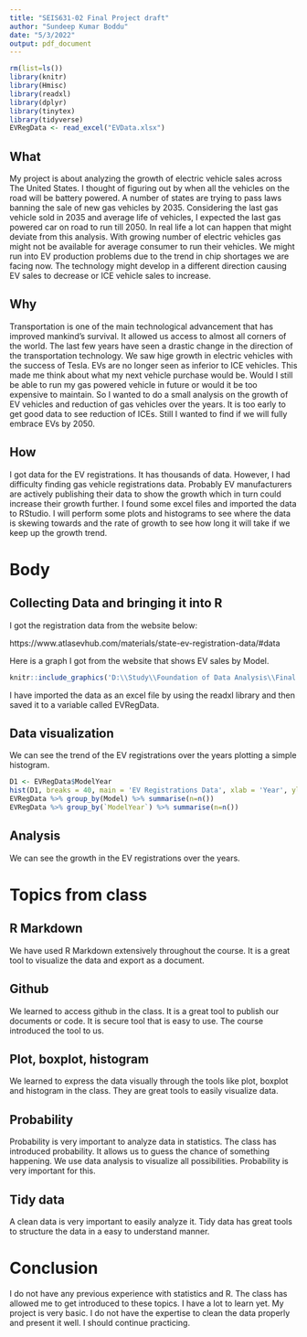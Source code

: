 ---
title: "SEIS631-02 Final Project draft"
author: "Sundeep Kumar Boddu"
date: "5/3/2022"
output: pdf_document
---

```{r setup, include=FALSE}
rm(list=ls())
library(knitr)
library(Hmisc)
library(readxl)
library(dplyr)
library(tinytex)
library(tidyverse)
EVRegData <- read_excel("EVData.xlsx")
```

## What

My project is about analyzing the growth of electric vehicle sales across The United States. I thought of figuring out by when all the vehicles on the road will be battery powered. A number of states are trying to pass laws banning the sale of new gas vehicles by 2035. Considering the last gas vehicle sold in 2035 and average life of vehicles, I expected the last gas powered car on road to run till 2050. In real life a lot can happen that might deviate from this analysis. With growing number of electric vehicles gas might not be available for average consumer to run their vehicles. We might run into EV production problems due to the trend in chip shortages we are facing now. The technology might develop in a different direction causing EV sales to decrease or ICE vehicle sales to increase.

## Why

Transportation is one of the main technological advancement that has improved mankind's survival. It allowed us access to almost all corners of the world. The last few years have seen a drastic change in the direction of the transportation technology. We saw hige growth in electric vehicles with the success of Tesla. EVs are no longer seen as inferior to ICE vehicles. This made me think about what my next vehicle purchase would be. Would I still be able to run my gas powered vehicle in future or would it be too expensive to maintain. So I wanted to do a small analysis on the growth of EV vehicles and reduction of gas vehicles over the years. It is too early to get good data to see reduction of ICEs. Still I wanted to find if we will fully embrace EVs by 2050.

## How

I got data for the EV registrations. It has thousands of data. However, I had difficulty finding gas vehicle registrations data. Probably EV manufacturers are actively publishing their data to show the growth which in turn could increase their growth further. I found some excel files and imported the data to RStudio. I will perform some plots and histograms to see where the data is skewing towards and the rate of growth to see how long it will take if we keep up the growth trend.

# Body

## Collecting Data and bringing it into R

I got the registration data from the website below:

https://www.atlasevhub.com/materials/state-ev-registration-data/#data

Here is a graph I got from the website that shows EV sales by Model.

```{r}
knitr::include_graphics('D:\\Study\\Foundation of Data Analysis\\Final Project\\Graph1.png')
```

I have imported the data as an excel file by using the readxl library and then saved it to a variable called EVRegData.

## Data visualization

We can see the trend of the EV registrations over the years plotting a simple histogram.

```{r}
D1 <- EVRegData$ModelYear
hist(D1, breaks = 40, main = 'EV Registrations Data', xlab = 'Year', ylab = 'Number of Vehicles', col = 'Green', border = 'Blue')
EVRegData %>% group_by(Model) %>% summarise(n=n())
EVRegData %>% group_by(`ModelYear`) %>% summarise(n=n())

```

## Analysis
  We can see the growth in the EV registrations over the years.

# Topics from class

## R Markdown

We have used R Markdown extensively throughout the course. It is a great tool to visualize the data and export as a document.

## Github

We learned to access github in the class. It is a great tool to publish our documents or code. It is secure tool that is easy to use. The course introduced the tool to us.

## Plot, boxplot, histogram

We learned to express the data visually through the tools like plot, boxplot and histogram in the class. They are great tools to easily visualize data.

## Probability

Probability is very important to analyze data in statistics. The class has introduced probability. It allows us to guess the chance of something happening. We use data analysis to visualize all possibilities. Probability is very important for this.

## Tidy data

A clean data is very important to easily analyze it. Tidy data has great tools to structure the data in a easy to understand manner.


# Conclusion

I do not have any previous experience with statistics and R. The class has allowed me to get introduced to these topics. I have a lot to learn yet. My project is very basic. I do not have the expertise to clean the data properly and present it well. I should continue practicing.